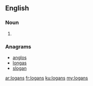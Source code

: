 ==English==

===Noun===
{{head|en}}

# {{plural of|logan}}

===Anagrams===
* [[anglos#English|anglos]]
* [[longas#English|longas]]
* [[slogan#English|slogan]]

[[ar:logans]]
[[fr:logans]]
[[ku:logans]]
[[my:logans]]